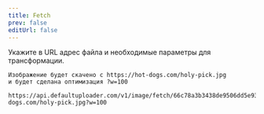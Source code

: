 ```yaml
---
title: Fetch
prev: false
editUrl: false
---
```


Укажите в URL адрес файла и необходимые параметры для трансформации.

```
Изображение будет скачено с https://hot-dogs.com/holy-pick.jpg
и будет сделана оптимизация ?w=100

https://api.defaultuploader.com/v1/image/fetch/66c78a3b3438de9506dd5e93/https://hot-dogs.com/holy-pick.jpg?w=100
```
